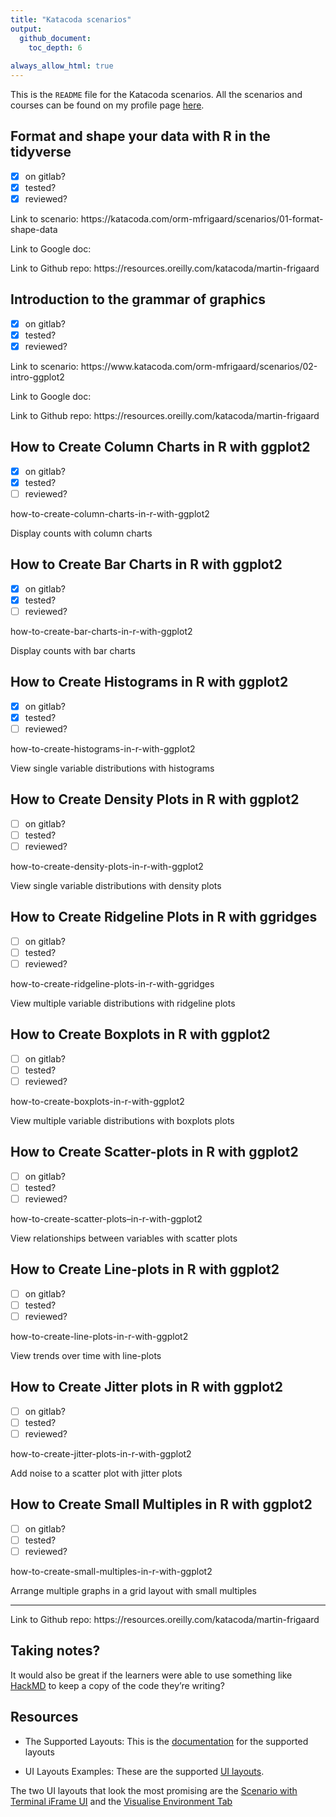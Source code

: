 ```yaml
---
title: "Katacoda scenarios"
output: 
  github_document: 
    toc_depth: 6
    
always_allow_html: true
---
```


This is the `README` file for the Katacoda scenarios. All the scenarios and courses can be found on my profile page [here](https://katacoda.com/mjfrigaard).


## Format and shape your data with R in the tidyverse

- [x] on gitlab? 
- [x] tested? 
- [x] reviewed? 

Link to scenario: https://katacoda.com/orm-mfrigaard/scenarios/01-format-shape-data

Link to Google doc: 

Link to Github repo: https://resources.oreilly.com/katacoda/martin-frigaard

## Introduction to the grammar of graphics

- [x] on gitlab? 
- [x] tested? 
- [x] reviewed? 

Link to scenario: https://www.katacoda.com/orm-mfrigaard/scenarios/02-intro-ggplot2

Link to Google doc: 

Link to Github repo: https://resources.oreilly.com/katacoda/martin-frigaard


## How to Create Column Charts in R with ggplot2

- [x] on gitlab? 
- [x] tested? 
- [ ] reviewed? 

how-to-create-column-charts-in-r-with-ggplot2

Display counts with column charts

## How to Create Bar Charts in R with ggplot2

- [x] on gitlab? 
- [x] tested? 
- [ ] reviewed? 

how-to-create-bar-charts-in-r-with-ggplot2

Display counts with bar charts

## How to Create Histograms in R with ggplot2

- [x] on gitlab? 
- [x] tested? 
- [ ] reviewed? 

how-to-create-histograms-in-r-with-ggplot2

View single variable distributions with histograms

## How to Create Density Plots in R with ggplot2

- [ ] on gitlab? 
- [ ] tested? 
- [ ] reviewed? 

how-to-create-density-plots-in-r-with-ggplot2

View single variable distributions with density plots 


## How to Create Ridgeline Plots in R with ggridges

- [ ] on gitlab? 
- [ ] tested? 
- [ ] reviewed? 

how-to-create-ridgeline-plots-in-r-with-ggridges

View multiple variable distributions with ridgeline plots


## How to Create Boxplots in R with ggplot2

- [ ] on gitlab? 
- [ ] tested? 
- [ ] reviewed? 

how-to-create-boxplots-in-r-with-ggplot2

View multiple variable distributions with boxplots plots


## How to Create Scatter-plots  in R with ggplot2

- [ ] on gitlab? 
- [ ] tested? 
- [ ] reviewed? 

how-to-create-scatter-plots--in-r-with-ggplot2

View relationships between variables with scatter plots


## How to Create Line-plots in R with ggplot2

- [ ] on gitlab? 
- [ ] tested? 
- [ ] reviewed? 

how-to-create-line-plots-in-r-with-ggplot2

View trends over time with line-plots


## How to Create Jitter plots in R with ggplot2

- [ ] on gitlab? 
- [ ] tested? 
- [ ] reviewed? 

how-to-create-jitter-plots-in-r-with-ggplot2

Add noise to a scatter plot with jitter plots


## How to Create Small Multiples in R with ggplot2

- [ ] on gitlab? 
- [ ] tested? 
- [ ] reviewed? 

how-to-create-small-multiples-in-r-with-ggplot2

Arrange multiple graphs in a grid layout with small multiples

***

Link to Github repo: https://resources.oreilly.com/katacoda/martin-frigaard


## Taking notes?

It would also be great if the learners were able to use something like [HackMD](https://hackmd.io/) to keep a copy of the code they're writing?

## Resources

- The Supported Layouts: This is the [documentation](https://www.katacoda.community/layouts.html) for the supported layouts

- UI Layouts Examples: These are the supported [UI layouts](https://katacoda.com/scenario-examples/courses/uilayouts). 

The two UI layouts that look the most promising are the [Scenario with Terminal iFrame UI](https://katacoda.com/scenario-examples/courses/uilayouts/uilayout-terminal-iframe) and the [Visualise Environment Tab](https://katacoda.com/scenario-examples/courses/uilayouts/visualise-docker)
